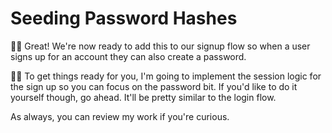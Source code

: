 # Seeding Password Hashes

👨‍💼 Great! We're now ready to add this to our signup flow so when a user signs up
for an account they can also create a password.

🧝‍♂️ To get things ready for you, I'm going to implement the session logic for the
sign up so you can focus on the password bit. If you'd like to do it yourself
though, go ahead. It'll be pretty similar to the login flow.

As always, you can <DiffLink>review my work</DiffLink>
if you're curious.
